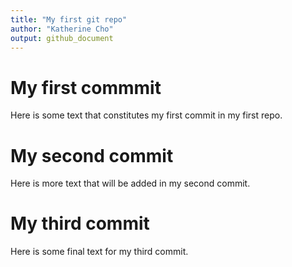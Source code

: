 ```yaml
---
title: "My first git repo"
author: "Katherine Cho"
output: github_document
---
```


# My first commmit

Here is some text that constitutes my first commit in my first repo.

# My second commit

Here is more text that will be added in my second commit.

# My third commit

Here is some final text for my third commit.